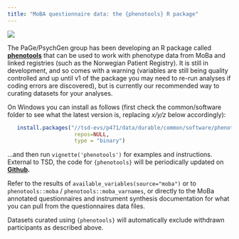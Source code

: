 ```yaml
---
title: "MoBA questionnaire data: the {phenotools} R package"
---
```


![](img/phenotools.jpg){fig-align="center"}

The PaGe/PsychGen group has been developing an R package called [**phenotools**](https://github.com/psychgen/phenotools) that can be used to work with phenotype data from MoBa and linked registries (such as the Norwegian Patient Registry). It is still in development, and so comes with a warning (variables are still being quality controlled and up until v1 of the package you may need to re-run analyses if coding errors are discovered), but is currently our recommended way to curating datasets for your analyses.

On Windows you can install as follows (first check the common/software folder to see what the latest version is, replacing *x/y/z* below accordingly):

``` r
   install.packages("//tsd-evs/p471/data/durable/common/software/phenotools_x.y.z.zip", 
                     repos=NULL,
                     type = "binary")
```

...and then run `vignette('phenotools')` for examples and instructions. External to TSD, the code for `{phenotools}` will be periodically updated on [**Github**](https://github.com/psychgen/phenotools)**.**

Refer to the results of `available_variables(source="moba")` or to `phenotools::moba` / `phenotools::moba_varnames`, or directly to the MoBa annotated questionnaires and instrument synthesis documentation for what you can pull from the questionnaires data files.

Datasets curated using `{phenotools}` will automatically exclude withdrawn participants as described above.
